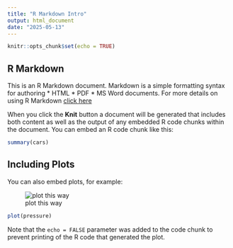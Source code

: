 ```yaml
---
title: "R Markdown Intro"
output: html_document
date: "2025-05-13"
---
```


```r
knitr::opts_chunk$set(echo = TRUE)
```

## R Markdown

This is an R Markdown document. Markdown is a simple formatting syntax for authoring 
* HTML
* PDF
* MS Word documents. 
For more details on using R Markdown [click here](http://rmarkdown.rstudio.com)

When you click the **Knit** button a document will be generated that includes both content as well as the output of any embedded R code chunks within the document. You can embed an R code chunk like this:

```r
summary(cars)
```

## Including Plots

You can also embed plots, for example:

![plot this way](https://img.freepik.com/vetores-gratis/conjunto-de-elementos-planos-de-graficos_1284-34316.jpg?semt=ais_hybrid&w=740)

```r
plot(pressure)
```

Note that the `echo = FALSE` parameter was added to the code chunk to prevent printing of the R code that generated the plot.
